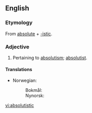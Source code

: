 ==English==

===Etymology===
From [[absolute]] + [[-istic]].

===Adjective===
{{en-adj}}
# Pertaining to [[absolutism]]; [[absolutist]].

====Translations====
{{trans-top|pertaining to absolutism}}
* Norwegian:
*: Bokmål: {{t-|no|absolutistisk}}
*: Nynorsk: {{t-|nn|absolutistisk|xs=Norwegian Nynorsk}}
{{trans-bottom}}

[[vi:absolutistic]]